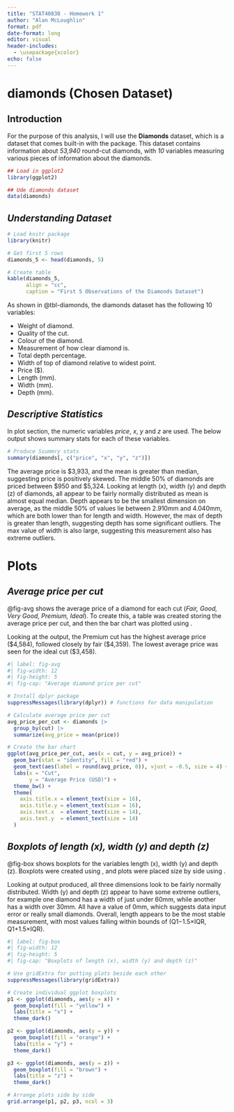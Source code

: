 ```yaml
---
title: "STAT40830 - Homework 1"
author: "Alan McLoughlin"
format: pdf
date-format: long
editor: visual
header-includes:
  - \usepackage{xcolor}
echo: false
---
```


# diamonds (Chosen Dataset)

## Introduction

For the purpose of this analysis, I will use the **Diamonds** dataset, which is a dataset that comes built-in with the \textcolor{green}{ggplot2} package. This dataset contains information about *53,940* round-cut diamonds, with *10* variables measuring various pieces of information about the diamonds.

```r
## Load in ggplot2
library(ggplot2)

## Ude diamonds dataset
data(diamonds)
```

## *Understanding Dataset*

::: {#tbl-diamonds .table-captioned}
```r
# Load knitr package
library(knitr)

# Get first 5 rows
diamonds_5 <- head(diamonds, 5)

# Create table
kable(diamonds_5,
      align = "cc",
      caption = "First 5 Observations of the Diamonds Dataset")
```
:::

As shown in @tbl-diamonds, the diamonds dataset has the following 10 variables:

-   \textcolor{red}{\textbf{carat - }}Weight of diamond.
-   \textcolor{red}{\textbf{cut - }}Quality of the cut.
-   \textcolor{red}{\textbf{color - }}Colour of the diamond.
-   \textcolor{red}{\textbf{clarity - }}Measurement of how clear diamond is.
-   \textcolor{red}{\textbf{depth - }}Total depth percentage.
-   \textcolor{red}{\textbf{table - }}Width of top of diamond relative to widest point.
-   \textcolor{red}{\textbf{price - }}Price (\$).
-   \textcolor{red}{\textbf{x - }}Length (mm).
-   \textcolor{red}{\textbf{y - }}Width (mm).
-   \textcolor{red}{\textbf{z - }}Depth (mm).

## *Descriptive Statistics*

In plot section, the numeric variables *price*, *x*, *y* and *z* are used. The below output shows summary stats for each of these variables.

```r
# Produce Ssummry stats
summary(diamonds[, c("price", "x", "y", "z")])
```

The average price is \$3,933, and the mean is greater than median, suggesting price is positively skewed. The middle 50% of diamonds are priced between \$950 and \$5,324. Looking at length (x), width (y) and depth (z) of diamonds, all appear to be fairly normally distributed as mean is almost equal median. Depth appears to be the smallest dimension on average, as the middle 50% of values lie between 2.910mm and 4.040mm, which are both lower than for length and width. However, the max of depth is greater than length, suggesting depth has some significant outliers. The max value of width is also large, suggesting this measurement also has extreme outliers.

# Plots

## *Average price per cut*

@fig-avg shows the average price of a diamond for each cut (*Fair, Good, Very Good, Premium, Ideal*). To create this, a table was created storing the average price per cut, and then the bar chart was plotted using \textcolor{green}{ggplot2}.

Looking at the output, the Premium cut has the highest average price (\$4,584), followed closely by fair (\$4,359). The lowest average price was seen for the ideal cut (\$3,458).

```r
#| label: fig-avg
#| fig-width: 12
#| fig-height: 5
#| fig-cap: "Average diamond price per cut"

# Install dplyr package
suppressMessages(library(dplyr)) # functions for data manipulation

# Calculate average price per cut
avg_price_per_cut <- diamonds |>
  group_by(cut) |>
  summarize(avg_price = mean(price))

# Create the bar chart
ggplot(avg_price_per_cut, aes(x = cut, y = avg_price)) +
  geom_bar(stat = "identity", fill = "red") +
  geom_text(aes(label = round(avg_price, 0)), vjust = -0.5, size = 4) +
  labs(x = "Cut",
       y = "Average Price (USD)") +
  theme_bw() +
  theme(
    axis.title.x = element_text(size = 16), 
    axis.title.y = element_text(size = 16), 
    axis.text.x  = element_text(size = 14),   
    axis.text.y  = element_text(size = 14)    
  )
```

## *Boxplots of length (x), width (y) and depth (z)*

@fig-box shows boxplots for the variables length (x), width (y) and depth (z). Boxplots were created using \textcolor{green}{ggplot2}, and plots were placed size by side using \textcolor{green}{gridExtra}.

Looking at output produced, all three dimensions look to be fairly normally distributed. Width (y) and depth (z) appear to have some extreme outliers, for example one diamond has a width of just under 60mm, while another has a width over 30mm. All have a value of 0mm, which suggests data input error or really small diamonds. Overall, length appears to be the most stable measurement, with most values falling within bounds of (Q1−1.5×IQR, Q1+1.5×IQR).

```r
#| label: fig-box
#| fig-width: 12
#| fig-height: 5
#| fig-cap: "Boxplots of length (x), width (y) and depth (z)"

# Use gridExtra for putting plots beside each other
suppressMessages(library(gridExtra))

# Create individual ggplot boxplots
p1 <- ggplot(diamonds, aes(y = x)) +
  geom_boxplot(fill = "yellow") +
  labs(title = "x") +
  theme_dark()

p2 <- ggplot(diamonds, aes(y = y)) +
  geom_boxplot(fill = "orange") +
  labs(title = "y") +
  theme_dark()

p3 <- ggplot(diamonds, aes(y = z)) +
  geom_boxplot(fill = "brown") +
  labs(title = "z") +
  theme_dark()

# Arrange plots side by side
grid.arrange(p1, p2, p3, ncol = 3)
```
